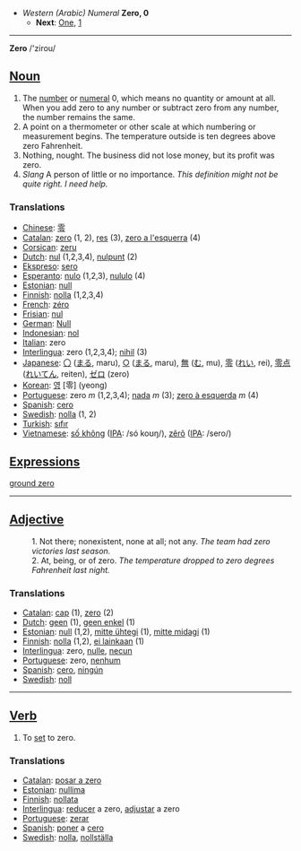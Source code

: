 *''Western (Arabic) Numeral'' '''Zero, 0'''
**'''Next''': [[One]], [[1]]

----

'''Zero''' /'zirou/

==[[Noun]]==

# The [[number]] or [[numeral]] 0, which means no quantity or amount at all. When you add zero to any number or subtract zero from any number, the number remains the same. 
#A point on a thermometer or other scale at which numbering or measurement begins. The temperature outside is ten degrees above zero Fahrenheit. 
# Nothing, nought. The business did not lose money, but its profit was zero.
# ''Slang'' A person of little or no importance. ''This definition might not be quite right. I need help.''

===Translations===
*[[Chinese]]: [[零]]
*[[Catalan]]: [[zero]] (1, 2), [[res]] (3), [[zero a l'esquerra]] (4)
*[[Corsican]]: [[zeru]]
*[[Dutch]]: [[nul]] (1,2,3,4), [[nulpunt]] (2)
*[[Ekspreso]]: [[sero]]
*[[Esperanto]]: [[nulo]] (1,2,3), [[nululo]] (4)
*[[Estonian]]: [[null]]
*[[Finnish]]: [[nolla]] (1,2,3,4)
*[[French]]: [[zéro]]
*[[Frisian]]: [[nul]]
*[[German]]: [[Null]]
*[[Indonesian]]: [[nol]]
*[[Italian]]: zero
*[[Interlingua]]: zero (1,2,3,4); [[nihil]] (3)
*[[Japanese]]: [[〇]] ([[まる]], maru), [[○]] ([[まる]], maru), [[無]] ([[む]], mu), [[零]] ([[れい]], rei), [[零点]] ([[れいてん]], reiten), [[ゼロ]] (zero)
*[[Korean]]: [[영]] [零] (yeong)
*[[Portuguese]]: zero ''m'' (1,2,3,4); [[nada]] ''m'' (3); [[zero à esquerda]] ''m'' (4)
*[[Spanish]]: [[cero]]
*[[Swedish]]: [[nolla]] (1, 2)
*[[Turkish]]: [[sıfır]]
*[[Vietnamese]]: [[số không]] ([[International Phonetic Alphabet|IPA]]: /só koʊŋ/), [[zêrô]] ([[International Phonetic Alphabet|IPA]]: /sero/)

==[[Expressions]]==

[[ground zero]]

----

==[[Adjective]]==

:1. Not there; nonexistent, none at all; not any. ''The team had zero victories last season.''
:2. At, being, or of zero. ''The temperature dropped to zero degrees Fahrenheit last night.''
 
===Translations===
*[[Catalan]]: [[cap]] (1), [[zero]] (2)
*[[Dutch]]: [[geen]] (1), [[geen enkel]] (1)
*[[Estonian]]: [[null]] (1,2), [[mitte ühtegi]] (1), [[mitte midagi]] (1)
*[[Finnish]]: [[nolla]] (1,2), [[ei lainkaan]] (1)
*[[Interlingua]]: zero, [[nulle]], [[necun]]
*[[Portuguese]]: zero, [[nenhum]]
*[[Spanish]]: [[cero]], [[ningún]]
*[[Swedish]]: [[noll]]

-----

==[[Verb]]==

# To [[set]] to zero.

===Translations===

*[[Catalan]]: [[posar a zero]]
*[[Estonian]]: [[nullima]]
*[[Finnish]]: [[nollata]]
*[[Interlingua]]: [[reducer]] a zero, [[adjustar]] a zero
*[[Portuguese]]: [[zerar]]
*[[Spanish]]: [[poner]] a [[cero]]
*[[Swedish]]: [[nolla]], [[nollställa]]